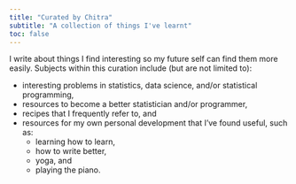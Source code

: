 ```yaml
---
title: "Curated by Chitra"
subtitle: "A collection of things I've learnt"
toc: false
---
```


I write about things I find interesting so my future self can find them more easily. Subjects within this curation include (but are not limited to):

-   interesting problems in statistics, data science, and/or statistical programming,
-   resources to become a better statistician and/or programmer,
-   recipes that I frequently refer to, and
-   resources for my own personal development that I've found useful, such as:
    -   learning how to learn,
    -   how to write better,
    -   yoga, and
    -   playing the piano.

